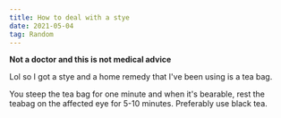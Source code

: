 ```yaml
---
title: How to deal with a stye
date: 2021-05-04
tag: Random
---
```


**Not a doctor and this is not medical advice**

Lol so I got a stye and a home remedy that I've been using is a tea bag. 

You steep the tea bag for one minute and when it's bearable, rest the teabag on the affected eye for 5-10 minutes. Preferably use black tea. 
